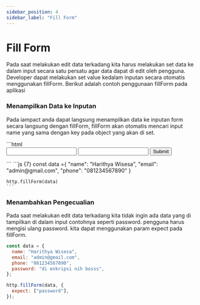 ```yaml
---
sidebar_position: 4
sidebar_label: "Fill Form"
---
```


# Fill Form

Pada saat melakukan edit data terkadang kita harus melakukan set data ke dalam input secara satu persatu agar data dapat di edit oleh pengguna. Developer dapat melakukan set value kedalam inputan secara otomatis menggunakan fillForm. Berikut adalah contoh penggunaan fillForm pada aplikasi

### Menampilkan Data ke Inputan

Pada iampact anda dapat langsung menampilkan data ke inputan form secara langsung dengan fillForm, fillForm akan otomatis mencari input name yang sama dengan key pada object yang akan di set.


<Tabs>
  <TabItem value="html" label="HTML" default>
    ```html
    <form id="form">
        <input type="text" name="name" validate="name">
        <input type="text" name="age" validate="age">
        <button type="submit">Submit</button>
    </form>
    ```
  </TabItem>
  <TabItem value="javascript" label="JS">
    ```js {7}
    const data ={
        "name": "Harithya Wisesa",
        "email": "admin@gmail.com",
        "phone": "081234567890"
    }

    http.fillForm(data)
    ```

  </TabItem>
</Tabs>

### Menambahkan Pengecualian

Pada saat melakukan edit data terkadang kita tidak ingin ada data yang di tampilkan di dalam input contohnya seperti password. pengguna harus mengisi ulang password. kita dapat menggunakan param expect pada fillForm.

```js
const data = {
  name: "Harithya Wisesa",
  email: "admin@gmail.com",
  phone: "081234567890",
  password: "di enkripsi nih bosss",
};

http.fillForm(data, {
  expect: ["password"],
});
```
